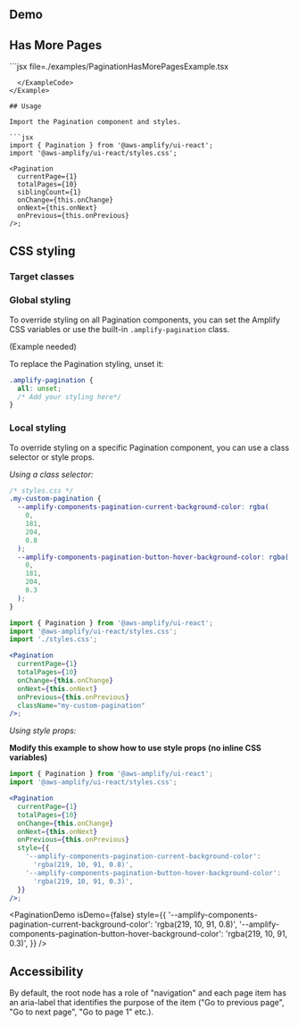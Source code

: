 
## Demo

<PaginationDemo />

## Has More Pages

<Example>
  <PaginationHasMorePagesExample />
  <ExampleCode>
```jsx file=./examples/PaginationHasMorePagesExample.tsx

````
  </ExampleCode>
</Example>

## Usage

Import the Pagination component and styles.

```jsx
import { Pagination } from '@aws-amplify/ui-react';
import '@aws-amplify/ui-react/styles.css';

<Pagination
  currentPage={1}
  totalPages={10}
  siblingCount={1}
  onChange={this.onChange}
  onNext={this.onNext}
  onPrevious={this.onPrevious}
/>;
````

<PaginationDemo isDemo={false} />

## CSS styling

### Target classes

<ComponentClassTable componentName="Pagination" />

### Global styling

To override styling on all Pagination components, you can set the Amplify CSS variables or use the built-in `.amplify-pagination` class.

(Example needed)

To replace the Pagination styling, unset it:

```css
.amplify-pagination {
  all: unset;
  /* Add your styling here*/
}
```

### Local styling

To override styling on a specific Pagination component, you can use a class selector or style props.

_Using a class selector:_

```css
/* styles.css */
.my-custom-pagination {
  --amplify-components-pagination-current-background-color: rgba(
    0,
    181,
    204,
    0.8
  );
  --amplify-components-pagination-button-hover-background-color: rgba(
    0,
    181,
    204,
    0.3
  );
}
```

```jsx
import { Pagination } from '@aws-amplify/ui-react';
import '@aws-amplify/ui-react/styles.css';
import './styles.css';

<Pagination
  currentPage={1}
  totalPages={10}
  onChange={this.onChange}
  onNext={this.onNext}
  onPrevious={this.onPrevious}
  className="my-custom-pagination"
/>;
```

<PaginationDemo isDemo={false} className="my-custom-pagination" />

_Using style props:_

**Modify this example to show how to use style props (no inline CSS variables)**

```jsx
import { Pagination } from '@aws-amplify/ui-react';
import '@aws-amplify/ui-react/styles.css';

<Pagination
  currentPage={1}
  totalPages={10}
  onChange={this.onChange}
  onNext={this.onNext}
  onPrevious={this.onPrevious}
  style={{
    '--amplify-components-pagination-current-background-color':
      'rgba(219, 10, 91, 0.8)',
    '--amplify-components-pagination-button-hover-background-color':
      'rgba(219, 10, 91, 0.3)',
  }}
/>;
```

<PaginationDemo
  isDemo={false}
  style={{
    '--amplify-components-pagination-current-background-color':
      'rgba(219, 10, 91, 0.8)',
    '--amplify-components-pagination-button-hover-background-color':
      'rgba(219, 10, 91, 0.3)',
  }}
/>

## Accessibility

By default, the root node has a role of "navigation" and each page item has an aria-label that identifies the purpose of the item ("Go to previous page", "Go to next page", "Go to page 1" etc.).
